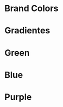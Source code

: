 
<Meta title="CardColor" component={Color} />

# Brand Colors

<Story name="CardColor">
  <h1>Gradientes</h1>
  <div
    style={{
      display: "grid",
      gridTemplateColumns: "repeat(3, 1fr)",
      gap: "4rem 0"
    }}
  >
    <Color
      labelName="lemon-green"
      labelColor="#42d994 - #5ef275"
      bg={lightTheme.theme.colors.gradienteLemonGreen}
    />
    <Color
      labelName="dark-blue"
      labelColor="#2e3b59 - #455473"
      bg={lightTheme.theme.colors.gradienteDarkBlue}
    />
    <Color
      labelName="dark-purple"
      labelColor="#4a368c - #8578b5"
      bg={lightTheme.theme.colors.gradienteDarkPurple}
    />
  </div>
  <h1>Green</h1>
  <div
    style={{
      display: "grid",
      gridTemplateColumns: "repeat(3, 1fr)",
      gap: "4rem 0"
    }}
  >
    <Color
      labelName="nextCartGreen200"
      labelColor="#C9F0DA"
      bg={lightTheme.theme.colors.nextCartGreen200}
    />
    <Color
      labelName="nextCartGreen300"
      labelColor="#A9E8C5"
      bg={lightTheme.theme.colors.nextCartGreen300}
    />
    <Color
      labelName="nextCartGreen400"
      labelColor="#80E1AE"
      bg={lightTheme.theme.colors.nextCartGreen400}
    />
    <Color
      labelName="nextCartGreen500"
      labelColor="#42D994"
      bg={lightTheme.theme.colors.nextCartGreen500}
    />
    <Color
      labelName="nextCartGreen600"
      labelColor="#3BC284"
      bg={lightTheme.theme.colors.nextCartGreen600}
    />
    <Color
      labelName="nextCartGreen700"
      labelColor="#33A872"
      bg={lightTheme.theme.colors.nextCartGreen700}
    />
  </div>
  <h1>Blue</h1>
  <div
    style={{
      display: "grid",
      gridTemplateColumns: "repeat(3, 1fr)",
      gap: "4rem 0"
    }}
  >
    <Color
      labelName="nextCartBlue200"
      labelColor="#E5E5E7"
      bg={lightTheme.theme.colors.nextCartBlue200}
    />
    <Color
      labelName="nextCartBlue300"
      labelColor="#C7C8CD"
      bg={lightTheme.theme.colors.nextCartBlue300}
    />
    <Color
      labelName="nextCartBlue400"
      labelColor="#A5A7AF"
      bg={lightTheme.theme.colors.nextCartBlue400}
    />
    <Color
      labelName="nextCartBlue500"
      labelColor="#2F3A59"
      bg={lightTheme.theme.colors.nextCartBlue500}
    />
    <Color
      labelName="nextCartBlue600"
      labelColor="#2A334F"
      bg={lightTheme.theme.colors.nextCartBlue600}
    />
    <Color
      labelName="nextCartBlue700"
      labelColor="#242C44"
      bg={lightTheme.theme.colors.nextCartBlue700}
    />
  </div>
  <h1>Purple</h1>
  <div
    style={{
      display: "grid",
      gridTemplateColumns: "repeat(3, 1fr)",
      gap: "4rem 0"
    }}
  >
    <Color
      labelName="nextCartPurple200"
      labelColor="#E6E5EC"
      bg={lightTheme.theme.colors.nextCartPurple200}
    />
    <Color
      labelName="nextCartPurple300"
      labelColor="#CAC8D8"
      bg={lightTheme.theme.colors.nextCartPurple300}
    />
    <Color
      labelName="nextCartPurple400"
      labelColor="#ABA6C2"
      bg={lightTheme.theme.colors.nextCartPurple400}
    />
    <Color
      labelName="nextCartPurple500"
      labelColor="#4A368C"
      bg={lightTheme.theme.colors.nextCartPurple500}
    />
    <Color
      labelName="nextCartPurple600"
      labelColor="#42307D"
      bg={lightTheme.theme.colors.nextCartPurple600}
    />
    <Color
      labelName="nextCartPurple700"
      labelColor="#39296C"
      bg={lightTheme.theme.colors.nextCartPurple700}
    />
  </div>
</Story>
